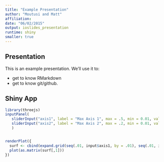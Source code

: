 ```yaml
---
title: "Example Presentation"
author: "Moutusi and Matt"
affiliation: 
date: "06/02/2015"
output: ioslides_presentation
runtime: shiny
smaller: true
---
```


## Presentation

This is an example presentation.  We'll use it to:

- get to know RMarkdown
- get to know git/github.

## Shiny App

```r
library(threejs)
inputPanel(    
   sliderInput("axis1", label = "Max Axis 1", max = .5, min = 0.01, value = .20, step = .01),
   sliderInput("axis2", label = "Max Axis 2", max = .2, min = 0.01, value = .05, step = .01)
   )


renderPlot({
  surf <- cbind(expand.grid(seq(.01, input$axis1, by = .01), seq(.01, input$axis2, by = .01)), 1)
  plot(as.matrix(surf[,1]))
})
```
